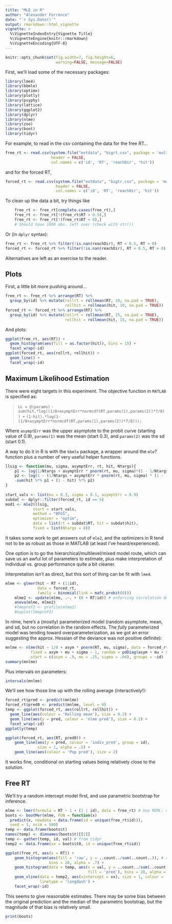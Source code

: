 ```yaml
---
title: "MLE in R"
author: "Alexander Forrence"
date: "`r Sys.Date()`"
output: rmarkdown::html_vignette
vignette: >
  %\VignetteIndexEntry{Vignette Title}
  %\VignetteEngine{knitr::rmarkdown}
  %\VignetteEncoding{UTF-8}
---
```


```r
knitr::opts_chunk$set(fig.width=7, fig.height=6, 
                      warning=FALSE, message=FALSE)
```

First, we'll load some of the necessary packages:

```r
library(lme4)
library(bbmle)
library(optimx)
library(plotly)
library(psyphy)
library(lattice)
library(ggplot2)
library(dplyr)
library(nlme)
library(zoo)
library(boot)
library(tidyr)
```
For example, to read in the csv containing the data for the free RT...

```r
free_rt <- read.csv(system.file("extdata", "bigrt.csv", package = 'multimles'),
                    header = FALSE,
                    col.names = c('id', 'RT', 'reachDir', 'hit'))
```

and for the forced RT,

```r
forced_rt <- read.csv(system.file("extdata", "bigtr.csv", package = 'multimles'), 
                      header = FALSE,
                      col.names = c('id', 'RT', 'reachDir', 'hit'))
```

To clean up the data a bit, try things like

```r
    free_rt <- free_rt[complete.cases(free_rt),]
    free_rt <- free_rt[!(free_rt$RT > 0.5),]
    free_rt <- free_rt[!(free_rt$RT < 0),]
    # Should have 1860 obs. left over (check with str())
```

Or (in `dplyr` syntax):
```r
free_rt <- free_rt %>% filter(!is.nan(reachDir), RT < 0.5, RT > 0)
forced_rt <- forced_rt %>% filter(!is.nan(reachDir), RT < 0.5, RT > 0)
```

Alternatives are left as an exercise to the reader.

## Plots

First, a little bit more pushing around...
```r
free_rt <- free_rt %>% arrange(RT) %>% 
  group_by(id) %>% mutate(rollrt = rollmean(RT, 10, na.pad = TRUE),
                          rollhit = rollmean(hit, 10, na.pad = TRUE))
forced_rt <- forced_rt %>% arrange(RT) %>% 
  group_by(id) %>% mutate(rollrt = rollmean(RT, 15, na.pad = TRUE),
                          rollhit = rollmean(hit, 15, na.pad = TRUE))

```

And plots:

```r
ggplot(free_rt, aes(RT)) + 
  geom_histogram(aes(fill = as.factor(hit)), bins = 15) + 
  facet_wrap(~id)
ggplot(forced_rt, aes(rollrt, rollhit)) + 
  geom_line() + 
  facet_wrap(~id) 

```

## Maximum Likelihood Estimation
There were eight targets in this experiment. The objective function in `MATLAB` is specified as:

> `LL = @(params) `
> `-sum(hit.*log((1/8+asymptErr*normcdf(RT,params(1),params(2))*7/8)) +`
> `(1-hit).*log(1-(1/8+asymptErr*normcdf(RT,params(1),params(2))*7/8)));`

Where `asymptErr` was the upper asymptote to the probit curve (starting value of 0.9), `params(1)` was the mean (start 0.3), and `params(2)` was the sd (start 0.1).

A way to do it in R is with the `bbmle` package, a wrapper around the `mle`? function plus a number of very useful helper functions.

```r
llsig <- function(mu, sigma, asymptErr, rt, hit, Ntargs){
    p1 <- log(1/Ntargs + asymptErr * pnorm(rt, mu, sigma)*(1 - 1/Ntargs))
    p2 <- log(1 - (1/Ntargs + asymptErr * pnorm(rt, mu, sigma) * (1 - 1/Ntargs)))
    -sum(hit %*% p1 + (1 - hit) %*% p2)
}
    
start_vals <- list(mu = 0.3, sigma = 0.1, asymptErr = 0.9)
subdat <- dplyr::filter(forced_rt, id == 5)
mod1 <- mle2(llsig,
            start = start_vals, 
            method = "BFGS", 
            optimizer = "optim",
            data = list(rt = subdat$RT, hit = subdat$hit),
            fixed = list(Ntargs = 8))
```
    
It takes some work to get answers out of `mle2`, and the optimizers in R tend not to be as robust as those in MATLAB (at least I've heard/experienced).

One option is to go the hierarchical/multilevel/mixed model route, which can save us an awful lot of parameters to estimate, plus make interpretation of individual vs. group performance quite a bit cleaner.

<note about shrinkage>

Interpretation isn't as direct, but this sort of thing can be fit with `lme4`.

```r
mlme <- glmer(hit ~ RT + (1|id), 
              data = forced_rt, 
              family = binomial(link = mafc.probit(8)))
    mlme2 <- update(mlme, .~. + (0 + RT|id)) # enforcing correlation doesn't work
    anova(mlme, mlme2)
    #lmeprof2 <- profile(mlme2)
    #xyplot(lmeprof2)
```

In nlme, here's a (mostly) parameterized model (random asymptote, mean, and sd, but no correlation in the random effects. The *fully* parameterized model was tending toward overparameterization, as we got an error suggesting the approx. Hessian of the deviance was not positive definite):
```r
mnlme <- nlme(hit ~ 1/8 + asym * pnorm(RT, mu, sigma), data = forced_rt,
           fixed = asym + mu + sigma ~ 1, random = pdDiag(asym + mu + sigma ~ 1), 
           start = c(asym = .9, mu = .25, sigma = .04), groups = ~id)
summary(mnlme)
```

Plus intervals on parameters:
```r

intervals(mnlme)

```

We'll see how those line up with the rolling average (interactively!):
```r
forced_rt$pred <- predict(mnlme)
forced_rt$pred0 <- predict(mnlme, level = 0)
temp <- ggplot(forced_rt, aes(rollrt, rollhit)) + 
  geom_line(aes(colour = 'Rolling mean'), size = 0.2) + 
  geom_line(aes(y = pred, colour = 'nlme pred'), size = 0.2) +
  facet_wrap(~id)
ggplotly(temp)

ggplot(forced_rt, aes(RT, pred0)) + 
    geom_line(aes(y = pred, colour = 'indiv_pred', group = id), 
              size = 1, alpha = .5) + 
    geom_line(aes(colour = 'Pop pred'), size = 2) 
```

It works fine, conditional on starting values being relatively close to the solution.

## Free RT

We'll try a random intercept model first, and use parametric bootstrap for inference.

```r
mlme <- lmer(formula = RT ~ 1 + (1 | id), data = free_rt) # Use REML: does this count as "small"?
boots <- bootMer(mlme, FUN = function(x) 
  predict(x, newdata = data.frame(id = unique(free_rt$id))), 
  seed = 1, nsim = 500)
temp <- data.frame(boots$t)
names(temp) <- dimnames(boots$t)[[2]]
temp <- gather(temp, id, val) # from tidyr
temp2 <- data.frame(xx = boots$t0, id = unique(free_rt$id))

ggplot(free_rt, aes(x = RT)) + 
    geom_histogram(aes(fill = 'raw', y = ..count../sum(..count..)), # rescale counts
                   bins = 20, alpha = .7) + 
    geom_histogram(data = temp, aes(x = val, y = ..count../sum(..count..),
                                    fill = 'pred'), bins = 20, alpha = .7) + 
    geom_vline(data = temp2, aes(xintercept = xx), size = 1, colour = 'black',
               linetype = 'longdash') +
    facet_wrap(~id)
```

This seems to give reasonable estimates. There may be some bias between the original prediction and the median of the parametric bootstrap, but the magnitude of that bias is relatively small.

```r

print(boots)

```
